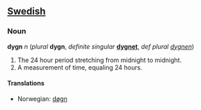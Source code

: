 ==[[Swedish]]==
=== Noun ===

'''dygn''' ''n'' (''plural'' '''dygn''', ''definite singular'' '''[[dygnet]]''', ''def plural'' ''[[dygnen]]'')

# The 24 hour period stretching from midnight to midnight. 
# A measurement of time, equaling 24 hours.

====Translations====
{{top}}
*Norwegian: [[døgn]]
{{mid}}
{{bottom}}